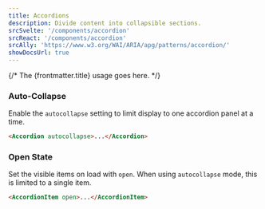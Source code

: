 ```yaml
---
title: Accordions
description: Divide content into collapsible sections.
srcSvelte: '/components/accordion'
srcReact: '/components/accordion'
srcAlly: 'https://www.w3.org/WAI/ARIA/apg/patterns/accordion/'
showDocsUrl: true
---
```


{/* The {frontmatter.title} usage goes here. */}

### Auto-Collapse

Enable the `autocollapse` setting to limit display to one accordion panel at a time.

```html
<Accordion autocollapse>...</Accordion>
```

### Open State

Set the visible items on load with `open`. When using `autocollapse` mode, this is limited to a single item.

```html
<AccordionItem open>...</AccordionItem>
```

